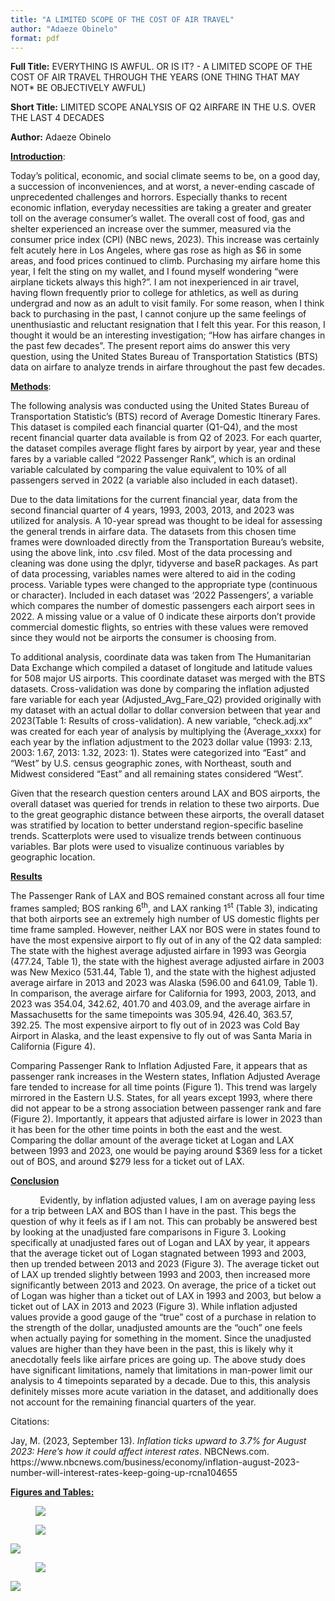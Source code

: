 ```yaml
---
title: "A LIMITED SCOPE OF THE COST OF AIR TRAVEL"
author: "Adaeze Obinelo"
format: pdf
---
```


**Full Title:** EVERYTHING IS AWFUL. OR IS IT? - A LIMITED SCOPE OF THE COST OF AIR TRAVEL THROUGH THE YEARS (ONE THING THAT MAY NOT\* BE OBJECTIVELY AWFUL)

**Short Title:** LIMITED SCOPE ANALYSIS OF Q2 AIRFARE IN THE U.S. OVER THE LAST 4 DECADES

**Author:** Adaeze Obinelo

[**Introduction**]{.underline}:

Today's political, economic, and social climate seems to be, on a good day, a succession of inconveniences, and at worst, a never-ending cascade of unprecedented challenges and horrors. Especially thanks to recent economic inflation, everyday necessities are taking a greater and greater toll on the average consumer's wallet. The overall cost of food, gas and shelter experienced an increase over the summer, measured via the consumer price index (CPI) (NBC news, 2023). This increase was certainly felt acutely here in Los Angeles, where gas rose as high as \$6 in some areas, and food prices continued to climb. Purchasing my airfare home this year, I felt the sting on my wallet, and I found myself wondering "were airplane tickets always this high?". I am not inexperienced in air travel, having flown frequently prior to college for athletics, as well as during undergrad and now as an adult to visit family. For some reason, when I think back to purchasing in the past, I cannot conjure up the same feelings of unenthusiastic and reluctant resignation that I felt this year. For this reason, I thought it would be an interesting investigation; "How has airfare changes in the past few decades". The present report aims do answer this very question, using the United States Bureau of Transportation Statistics (BTS) data on airfare to analyze trends in airfare throughout the past few decades.

[**Methods**]{.underline}:

The following analysis was conducted using the United States Bureau of Transportation Statistic's (BTS) record of Average Domestic Itinerary Fares. This dataset is compiled each financial quarter (Q1-Q4), and the most recent financial quarter data available is from Q2 of 2023. For each quarter, the dataset compiles average flight fares by airport by year, year and these fares by a variable called "2022 Passenger Rank", which is an ordinal variable calculated by comparing the value equivalent to 10% of all passengers served in 2022 (a variable also included in each dataset).

Due to the data limitations for the current financial year, data from the second financial quarter of 4 years, 1993, 2003, 2013, and 2023 was utilized for analysis. A 10-year spread was thought to be ideal for assessing the general trends in airfare data. The datasets from this chosen time frames were downloaded directly from the Transportation Bureau's website, using the above link, into .csv filed. Most of the data processing and cleaning was done using the dplyr, tidyverse and baseR packages. As part of data processing, variables names were altered to aid in the coding process. Variable types were changed to the appropriate type (continuous or character). Included in each dataset was '2022 Passengers', a variable which compares the number of domestic passengers each airport sees in 2022. A missing value or a value of 0 indicate these airports don't provide commercial domestic flights, so entries with these values were removed since they would not be airports the consumer is choosing from.

To additional analysis, coordinate data was taken from The Humanitarian Data Exchange which compiled a dataset of longitude and latitude values for 508 major US airports. This coordinate dataset was merged with the BTS datasets. Cross-validation was done by comparing the inflation adjusted fare variable for each year (Adjusted_Avg_Fare_Q2) provided originally with my dataset with an actual dollar to dollar conversion between that year and 2023(Table 1: Results of cross-validation). A new variable, "check.adj.xx" was created for each year of analysis by multiplying the (Average_xxxx) for each year by the inflation adjustment to the 2023 dollar value (1993: 2.13, 2003: 1.67, 2013: 1.32, 2023: 1). States were categorized into "East" and "West" by U.S. census geographic zones, with Northeast, south and Midwest considered "East" and all remaining states considered "West".

Given that the research question centers around LAX and BOS airports, the overall dataset was queried for trends in relation to these two airports. Due to the great geographic distance between these airports, the overall dataset was stratified by location to better understand region-specific baseline trends. Scatterplots were used to visualize trends between continuous variables. Bar plots were used to visualize continuous variables by geographic location.

[**Results**]{.underline}

The Passenger Rank of LAX and BOS remained constant across all four time frames sampled; BOS ranking 6^th^, and LAX ranking 1^st^ (Table 3), indicating that both airports see an extremely high number of US domestic flights per time frame sampled. However, neither LAX nor BOS were in states found to have the most expensive airport to fly out of in any of the Q2 data sampled: The state with the highest average adjusted airfare in 1993 was Georgia (477.24, Table 1), the state with the highest average adjusted airfare in 2003 was New Mexico (531.44, Table 1), and the state with the highest adjusted average airfare in 2013 and 2023 was Alaska (596.00 and 641.09, Table 1). In comparison, the average airfare for California for 1993, 2003, 2013, and 2023 was 354.04, 342.62, 401.70 and 403.09, and the average airfare in Massachusetts for the same timepoints was 305.94, 426.40, 363.57, 392.25. The most expensive airport to fly out of in 2023 was Cold Bay Airport in Alaska, and the least expensive to fly out of was Santa Maria in California (Figure 4).

Comparing Passenger Rank to Inflation Adjusted Fare, it appears that as passenger rank increases in the Western states, Inflation Adjusted Average fare tended to increase for all time points (Figure 1). This trend was largely mirrored in the Eastern U.S. States, for all years except 1993, where there did not appear to be a strong association between passenger rank and fare (Figure 2). Importantly, it appears that adjusted airfare is lower in 2023 than it has been for the other time points in both the east and the west. Comparing the dollar amount of the average ticket at Logan and LAX between 1993 and 2023, one would be paying around \$369 less for a ticket out of BOS, and around \$279 less for a ticket out of LAX.

[**Conclusion**]{.underline}

            Evidently, by inflation adjusted values, I am on average paying less for a trip between LAX and BOS than I have in the past. This begs the question of why it feels as if I am not. This can probably be answered best by looking at the unadjusted fare comparisons in Figure 3. Looking specifically at unadjusted fares out of Logan and LAX by year, it appears that the average ticket out of Logan stagnated between 1993 and 2003, then up trended between 2013 and 2023 (Figure 3). The average ticket out of LAX up trended slightly between 1993 and 2003, then increased more significantly between 2013 and 2023. On average, the price of a ticket out of Logan was higher than a ticket out of LAX in 1993 and 2003, but below a ticket out of LAX in 2013 and 2023 (Figure 3). While inflation adjusted values provide a good gauge of the "true" cost of a purchase in relation to the strength of the dollar, unadjusted amounts are the "ouch" one feels when actually paying for something in the moment. Since the unadjusted values are higher than they have been in the past, this is likely why it anecdotally feels like airfare prices are going up. The above study does have significant limitations, namely that limitations in man-power limit our analysis to 4 timepoints separated by a decade. Due to this, this analysis definitely misses more acute variation in the dataset, and additionally does not account for the remaining financial quarters of the year.

Citations:

Jay, M. (2023, September 13). *Inflation ticks upward to 3.7% for August 2023: Here's how it could affect interest rates*. NBCNews.com. https://www.nbcnews.com/business/economy/inflation-august-2023-number-will-interest-rates-keep-going-up-rcna104655

[**Figures and Tables:**]{.underline}

![![](images/Table2a.png)](images/Table1.png)

![![](images/Table3.png)](images/Table2b.png)

![](images/Fig1-01.png)

![![](images/Fig3-01.png)](images/Fig2-01.png)

![](images/Fig4-01.png)
